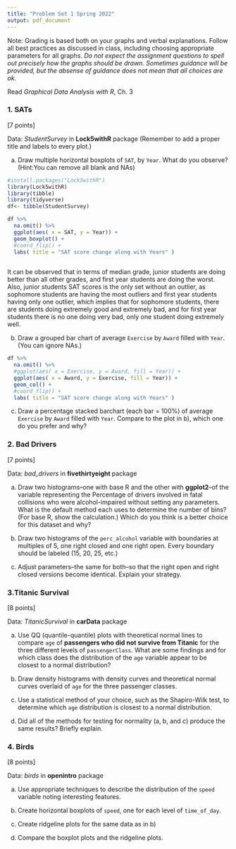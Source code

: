 ```yaml
---
title: "Problem Set 1 Spring 2022"
output: pdf_document
---
```



Note: Grading is based both on your graphs and verbal explanations. Follow all best practices as discussed in class, including choosing appropriate parameters for all graphs. *Do not expect the assignment questions to spell out precisely how the graphs should be drawn. Sometimes guidance will be provided, but the absense of guidance does not mean that all choices are ok.*

Read *Graphical Data Analysis with R*, Ch. 3

### 1. SATs

[7 points]

Data: *StudentSurvey* in **Lock5withR** package
(Remember to add a proper title and labels to every plot.)

a)  Draw multiple horizontal boxplots of `SAT`, by `Year`. What do you observe? (Hint:You can remove all blank and NAs)
```r
#install.packages("Lock5withR")
library(Lock5withR)
library(tibble)
library(tidyverse)
df<- tibble(StudentSurvey)

df %>%
  na.omit() %>%
  ggplot(aes( x = SAT, y = Year)) +
  geom_boxplot() +
  #coord_flip() +
  labs( title = "SAT score change along with Years" )
  
```
It can be observed that in terms of median grade, junior students are doing better than all other grades, and first year students are doing the worst. Also, junior students SAT scores is the only set without an outlier, as sophomore students are having the most outliers and first year students having only one outlier, which implies that for sophomore students, there are students doing extremely good and extremely bad, and for first year students there is no one doing very bad, only one student doing extremely well.


b)  Draw a grouped bar chart of average `Exercise` by `Award` filled with `Year`. (You can ignore NAs.)
```r
df %>%
  na.omit() %>%
  #ggplot(aes( x = Exercise, y = Award, fill = Year)) +
  ggplot(aes( x = Award, y = Exercise, fill = Year)) +
  geom_col() +
  #coord_flip() +
  labs( title = "SAT score change along with Years" )

```


c)  Draw a percentage stacked barchart (each bar = 100%) of average `Exercise` by `Award` filled with `Year`. Compare to the plot in b), which one do you prefer and why?


### 2. Bad Drivers

[7 points]

Data: *bad_drivers* in **fivethirtyeight ** package

a)  Draw two histograms--one with base R and the other with **ggplot2**--of the variable representing the Percentage of drivers involved in fatal collisions who were alcohol-impaired without setting any parameters. What is the default method each uses to determine the number of bins? (For base R, show the calculation.) Which do you think is a better choice for this dataset and why?

b) Draw two histograms of the `perc_alcohol` variable with boundaries at multiples of 5, one right closed and one right open. Every boundary should be labeled (15, 20, 25, etc.)


c)  Adjust parameters--the same for both--so that the right open and right closed versions become identical. Explain your strategy. 


### 3.Titanic Survival 

[8 points]

Data: *TitanicSurvival* in **carData** package

a)  Use QQ (quantile-quantile) plots with theoretical normal lines to compare `age` of **passengers who did not survive from Titanic** for the three different levels of `passengerClass`. What are some findings and for which class does the distribution of the `age` variable appear to be closest to a normal distribution?


b) Draw density histograms with density curves and theoretical normal curves overlaid of `age` for the three passenger classes.


c) Use a statistical method of your choice, such as the Shapiro-Wilk test, to determine which `age` distribution is closest to a normal distribution.


d) Did all of the methods for testing for normality (a, b, and c) produce the same results? Briefly explain.


### 4. Birds

[8 points]

Data: *birds* in **openintro** package


a) Use appropriate techniques to describe the distribution of the `speed` variable noting interesting features.


b) Create horizontal boxplots of `speed`, one for each level of `time_of_day`.


c) Create ridgeline plots for the same data as in b)


d) Compare the boxplot plots and the ridgeline plots. 
